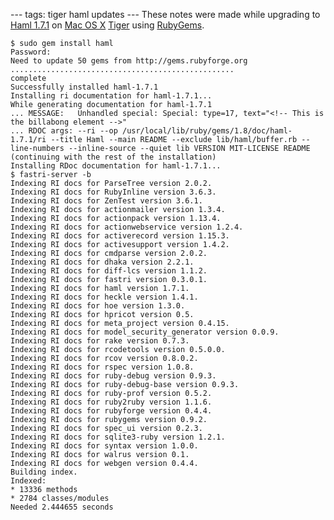 ---
tags: tiger haml updates
---
These notes were made while upgrading to [[Haml 1.7.1]] on [[Mac OS X]] [[Tiger]] using [[RubyGems]].

<pre>$ sudo gem install haml
Password:
Need to update 50 gems from http://gems.rubyforge.org
..................................................
complete
Successfully installed haml-1.7.1
Installing ri documentation for haml-1.7.1...
While generating documentation for haml-1.7.1
... MESSAGE:   Unhandled special: Special: type=17, text="<!-- This is the billabong element -->"
... RDOC args: --ri --op /usr/local/lib/ruby/gems/1.8/doc/haml-1.7.1/ri --title Haml --main README --exclude lib/haml/buffer.rb --line-numbers --inline-source --quiet lib VERSION MIT-LICENSE README
(continuing with the rest of the installation)
Installing RDoc documentation for haml-1.7.1...
$ fastri-server -b
Indexing RI docs for ParseTree version 2.0.2.
Indexing RI docs for RubyInline version 3.6.3.
Indexing RI docs for ZenTest version 3.6.1.
Indexing RI docs for actionmailer version 1.3.4.
Indexing RI docs for actionpack version 1.13.4.
Indexing RI docs for actionwebservice version 1.2.4.
Indexing RI docs for activerecord version 1.15.3.
Indexing RI docs for activesupport version 1.4.2.
Indexing RI docs for cmdparse version 2.0.2.
Indexing RI docs for dhaka version 2.2.1.
Indexing RI docs for diff-lcs version 1.1.2.
Indexing RI docs for fastri version 0.3.0.1.
Indexing RI docs for haml version 1.7.1.
Indexing RI docs for heckle version 1.4.1.
Indexing RI docs for hoe version 1.3.0.
Indexing RI docs for hpricot version 0.5.
Indexing RI docs for meta_project version 0.4.15.
Indexing RI docs for model_security_generator version 0.0.9.
Indexing RI docs for rake version 0.7.3.
Indexing RI docs for rcodetools version 0.5.0.0.
Indexing RI docs for rcov version 0.8.0.2.
Indexing RI docs for rspec version 1.0.8.
Indexing RI docs for ruby-debug version 0.9.3.
Indexing RI docs for ruby-debug-base version 0.9.3.
Indexing RI docs for ruby-prof version 0.5.2.
Indexing RI docs for ruby2ruby version 1.1.6.
Indexing RI docs for rubyforge version 0.4.4.
Indexing RI docs for rubygems version 0.9.2.
Indexing RI docs for spec_ui version 0.2.3.
Indexing RI docs for sqlite3-ruby version 1.2.1.
Indexing RI docs for syntax version 1.0.0.
Indexing RI docs for walrus version 0.1.
Indexing RI docs for webgen version 0.4.4.
Building index.
Indexed:
* 13336 methods
* 2784 classes/modules
Needed 2.444655 seconds</pre>
